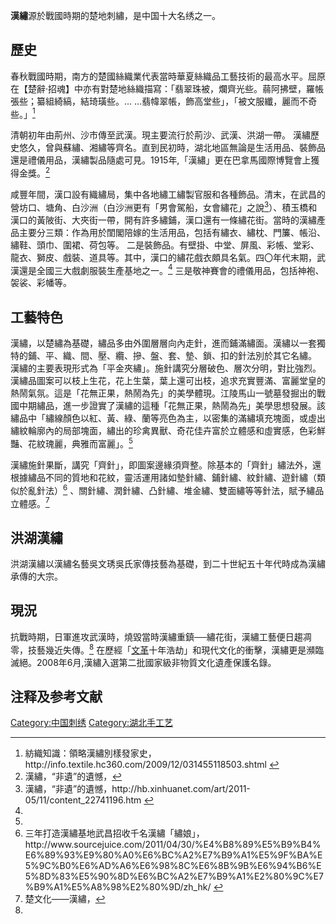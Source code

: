 '''漢繡'''源於戰國時期的楚地刺繡，是中国十大名绣之一。

==歷史==
春秋戰國時期，南方的楚國絲織業代表當時華夏絲織品工藝技術的最高水平。屈原在【楚辭·招魂】中亦有對楚地絲織描寫：「翡翠珠被，爛齊光些。蒻阿拂壁，羅帳張些；纂組綺縞，結琦璜些。… …翡幃翠帳，飾高堂些」，「被文服纖，麗而不奇些。」<ref name="#1">紡織知識：領略漢繡別樣發家史，http://info.textile.hc360.com/2009/12/031455118503.shtml {{Wayback|url=http://info.textile.hc360.com/2009/12/031455118503.shtml |date=20190524003950 }}</ref>

清朝初年由荊州、沙市傳至武漢。現主要流行於荊沙、武漢、洪湖一帶。 漢繡歷史悠久，曾與蘇繡、湘繡等齊名。直到民初時，湖北地區無論是生活用品、裝飾品還是禮儀用品，漢繡製品隨處可見。1915年,「漢繡」更在巴拿馬國際博覽會上獲得金獎。<ref>漢繡，“非遺”的遺憾，{{cite web |url=http://hb.xinhuanet.com/art/2011-05/11/content_22741196.htm |title=存档副本 |accessdate=2011-12-02 |deadurl=yes |archiveurl=https://web.archive.org/web/20111109214338/http://www.hb.xinhuanet.com/art/2011-05/11/content_22741196.htm |archivedate=2011-11-09 }} </ref>

咸豐年間，漢口設有織繡局，集中各地繡工繡製官服和各種飾品。清末，在武昌的營坊口、塘角、白沙洲（白沙洲更有「男會駕船，女會繡花」之說<ref name="#2">漢繡，“非遺”的遺憾，http://hb.xinhuanet.com/art/2011-05/11/content_22741196.htm {{Wayback|url=http://hb.xinhuanet.com/art/2011-05/11/content_22741196.htm |date=20111109214338 }}</ref>）、積玉橋和漢口的黃陂街、大夾街一帶，開有許多繡鋪，漢口還有一條繡花街。當時的漢繡產品主要分三類：作為用於閨閣陪嫁的生活用品，包括有繡衣、繡枕、門簾、帳沿、繡鞋、頭巾、圍裙、荷包等。 二是裝飾品。有壁掛、中堂、屏風、彩帳、堂彩、龍衣、獅皮、戲裝、道具等。其中，漢口的繡花戲衣頗具名氣。四〇年代末期，武漢還是全國三大戲劇服裝生產基地之一。<ref name="#2"/> 三是敬神賽會的禮儀用品，包括神袍、袈裟、彩幡等。

==工藝特色==
漢繡，以楚繡為基礎，繡品多由外圍層層向內走針，進而鋪滿繡面。漢繡以一套獨特的鋪、平、織、間、壓、纜、摻、盤、套、墊、鎖、扣的針法別於其它名繡。 漢繡的主要表現形式為「平金夾繡」。施針講究分層破色、層次分明，對比強烈。漢繡品圖案可以枝上生花，花上生葉，葉上還可出枝，追求充實豐滿、富麗堂皇的熱鬧氣氛。這是「花無正果，熱鬧為先」的美學體現。江陵馬山一號墓發掘出的戰國中期繡品，進一步證實了漢繡的這種「花無正果，熱鬧為先」美學思想發展。該繡品中「繡線顏色以紅、黃、綠、蘭等亮色為主，以密集的滿繡填充塊面，或虛出繡紋輪廓內的局部塊面，繡出的珍禽異獸、奇花佳卉富於立體感和虛實感，色彩鮮豔、花紋瑰麗，典雅而富麗」。<ref name="#1"/> 

漢繡施針果斷，講究「齊針」，即圖案邊緣須齊整。除基本的「齊針」繡法外，還根據繡品不同的質地和花紋，靈活運用諸如墊針繡、鋪針繡、紋針繡、遊針繡（類似於亂針法）<ref>三年打造漢繡基地武昌招收千名漢繡「繡娘」，http://www.sourcejuice.com/2011/04/30/%E4%B8%89%E5%B9%B4%E6%89%93%E9%80%A0%E6%BC%A2%E7%B9%A1%E5%9F%BA%E5%9C%B0%E6%AD%A6%E6%98%8C%E6%8B%9B%E6%94%B6%E5%8D%83%E5%90%8D%E6%BC%A2%E7%B9%A1%E2%80%9C%E7%B9%A1%E5%A8%98%E2%80%9D/zh_hk/ {{Wayback|url=http://www.sourcejuice.com/2011/04/30/%E4%B8%89%E5%B9%B4%E6%89%93%E9%80%A0%E6%BC%A2%E7%B9%A1%E5%9F%BA%E5%9C%B0%E6%AD%A6%E6%98%8C%E6%8B%9B%E6%94%B6%E5%8D%83%E5%90%8D%E6%BC%A2%E7%B9%A1%E2%80%9C%E7%B9%A1%E5%A8%98%E2%80%9D/zh_hk/ |date=20160402092121 }}</ref> 、關針繡、潤針繡、凸針繡、堆金繡、雙面繡等等針法，賦予繡品立體感。<ref>楚文化——漢繡，{{cite web |url=http://www.tesecun.com/index.php?app=article&act=view&article_id=49 |title=存档副本 |accessdate=2011-05-25 |deadurl=yes |archiveurl=https://web.archive.org/web/20110703031857/http://www.tesecun.com/index.php?app=article&act=view&article_id=49 |archivedate=2011-07-03 }} </ref>

==洪湖漢繡==
洪湖漢繡以漢繡名藝吳文琇吳氏家傳技藝為基礎，到二十世紀五十年代時成為漢繡承傳的大宗。

==現況==
抗戰時期，日軍進攻武漢時，燒毀當時漢繡重鎮──繡花街，漢繡工藝便日趨凋零，技藝幾近失傳。<ref name="#1"/> 在歷經「[[文革|文革]]十年浩劫」和現代文化的衝擊，漢繡更是瀕臨滅絕。2008年6月,漢繡入選第二批國家級非物質文化遺產保護名錄。

== 注释及参考文献 ==
{{reflist|2}}
{{四大名绣}}

[[Category:中国刺绣|Category:中国刺绣]]
[[Category:湖北手工艺|Category:湖北手工艺]]